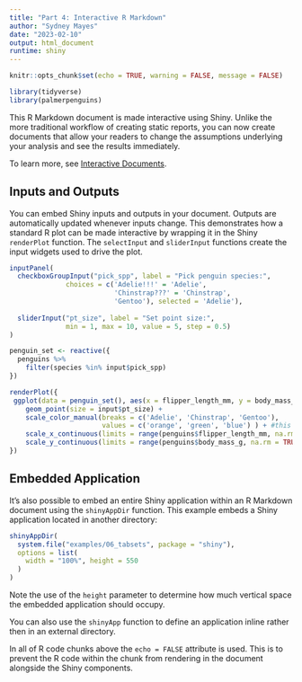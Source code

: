 ```yaml
---
title: "Part 4: Interactive R Markdown"
author: "Sydney Mayes"
date: "2023-02-10"
output: html_document
runtime: shiny
---
```


```r
knitr::opts_chunk$set(echo = TRUE, warning = FALSE, message = FALSE)

library(tidyverse)
library(palmerpenguins)
```

This R Markdown document is made interactive using Shiny. Unlike the more traditional workflow of creating static reports, you can now create documents that allow your readers to change the assumptions underlying your analysis and see the results immediately. 

To learn more, see [Interactive Documents](http://rmarkdown.rstudio.com/authoring_shiny.html).

## Inputs and Outputs

You can embed Shiny inputs and outputs in your document. Outputs are automatically updated whenever inputs change.  This demonstrates how a standard R plot can be made interactive by wrapping it in the Shiny `renderPlot` function. The `selectInput` and `sliderInput` functions create the input widgets used to drive the plot.

```r
inputPanel(
  checkboxGroupInput("pick_spp", label = "Pick penguin species:",
              choices = c('Adelie!!!' = 'Adelie',
                          'Chinstrap???' = 'Chinstrap',
                          'Gentoo'), selected = 'Adelie'),
  
  sliderInput("pt_size", label = "Set point size:",
              min = 1, max = 10, value = 5, step = 0.5)
)

penguin_set <- reactive({
  penguins %>% 
    filter(species %in% input$pick_spp)
})

renderPlot({
 ggplot(data = penguin_set(), aes(x = flipper_length_mm, y = body_mass_g, color = species)) +
    geom_point(size = input$pt_size) +
    scale_color_manual(breaks = c('Adelie', 'Chinstrap', 'Gentoo'), 
                       values = c('orange', 'green', 'blue') ) + #this will assign a specific color to each species
    scale_x_continuous(limits = range(penguins$flipper_length_mm, na.rm = TRUE)) + # to change the axis if you want
    scale_y_continuous(limits = range(penguins$body_mass_g, na.rm = TRUE))
})
```

## Embedded Application

It's also possible to embed an entire Shiny application within an R Markdown document using the `shinyAppDir` function. This example embeds a Shiny application located in another directory:

```r
shinyAppDir(
  system.file("examples/06_tabsets", package = "shiny"),
  options = list(
    width = "100%", height = 550
  )
)
```

Note the use of the `height` parameter to determine how much vertical space the embedded application should occupy.

You can also use the `shinyApp` function to define an application inline rather then in an external directory.

In all of R code chunks above the `echo = FALSE` attribute is used. This is to prevent the R code within the chunk from rendering in the document alongside the Shiny components.



